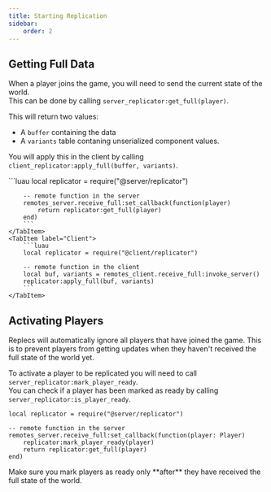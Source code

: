 ---
title: Starting Replication
sidebar:
    order: 2
---

## Getting Full Data

When a player joins the game, you will need to send the current state of the world.<br/>
This can be done by calling `server_replicator:get_full(player)`.

This will return two values: 
- A `buffer` containing the data
- A `variants` table contaning unserialized component values.

You will apply this in the client by calling `client_replicator:apply_full(buffer, variants)`.

<Tabs>
    <TabItem label="Server">
        ```luau
        local replicator = require("@server/replicator")

        -- remote function in the server
        remotes_server.receive_full:set_callback(function(player)
            return replicator:get_full(player)
        end)
        ```
    </TabItem>
    <TabItem label="Client">
        ```luau
        local replicator = require("@client/replicator")

        -- remote function in the client
        local buf, variants = remotes_client.receive_full:invoke_server()
        replicator:apply_full(buf, variants)
        ```
    </TabItem>
</Tabs>


## Activating Players

Replecs will automatically ignore all players that have joined the game. 
This is to prevent players from getting updates when they haven't received the full state of the world yet.

To activate a player to be replicated you will need to call `server_replicator:mark_player_ready`.<br/>
You can check if a player has been marked as ready by calling `server_replicator:is_player_ready`.

```luau
local replicator = require("@server/replicator")

-- remote function in the server
remotes_server.receive_full:set_callback(function(player: Player) 
    replicator:mark_player_ready(player) 
    return replicator:get_full(player)
end)

```

<Aside type="caution">
Make sure you mark players as ready only **after** they have received the full state of the world.
</Aside>